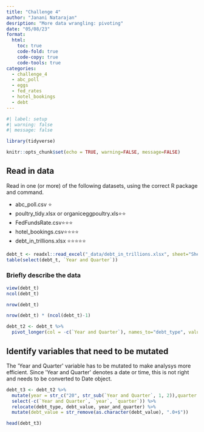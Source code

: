 ```yaml
---
title: "Challenge 4"
author: "Janani Natarajan"
desription: "More data wrangling: pivoting"
date: "05/08/23"
format:
  html:
    toc: true
    code-fold: true
    code-copy: true
    code-tools: true
categories:
  - challenge_4
  - abc_poll
  - eggs
  - fed_rates
  - hotel_bookings
  - debt
---
```


```r
#| label: setup
#| warning: false
#| message: false

library(tidyverse)

knitr::opts_chunk$set(echo = TRUE, warning=FALSE, message=FALSE)
```

## Read in data

Read in one (or more) of the following datasets, using the correct R package and command.

-   abc_poll.csv ⭐
-   poultry_tidy.xlsx or organiceggpoultry.xls⭐⭐
-   FedFundsRate.csv⭐⭐⭐
-   hotel_bookings.csv⭐⭐⭐⭐
-   debt_in_trillions.xlsx ⭐⭐⭐⭐⭐

```r
debt_t <- readxl::read_excel("_data/debt_in_trillions.xlsx", sheet="Sheet1")
table(select(debt_t, `Year and Quarter`))

```

### Briefly describe the data

```r
view(debt_t)
ncol(debt_t)
```

```r
nrow(debt_t)
```

```r
nrow(debt_t) * (ncol(debt_t)-1)
```

```r
debt_t2 <- debt_t %>%
  pivot_longer(col = -c(`Year and Quarter`), names_to="debt_type", values_to = "debt_value")
```

## Identify variables that need to be mutated

The \'Year and Quarter\' variable has to be mutated to make analysys more efficient. Since \'Year and Quarter\' denotes a date or time, this is not right and needs to be converted to Date object.

```r
debt_t3 <- debt_t2 %>%
  mutate(year = str_c("20", str_sub(`Year and Quarter`, 1, 2)),quarter = str_sub(`Year and Quarter`, 5, 5), year_and_quarter = quarter(as_date(str_c(year, quarter), format="%Y%q"), with_year=TRUE)) %>% 
  select(-c(`Year and Quarter`, `year`, `quarter`)) %>%
  relocate(debt_type, debt_value, year_and_quarter) %>%
  mutate(debt_value = str_remove(as.character(debt_value), ".0+$"))

```

```r
head(debt_t3)
```
